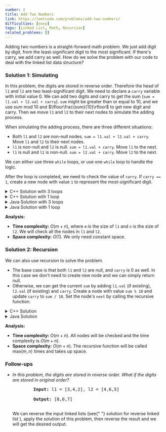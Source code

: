 ```yaml
---
number: 2
title: Add Two Numbers
link: https://leetcode.com/problems/add-two-numbers/
difficulties: [easy]
tags: [Linked List, Math, Recursion]
related_problems: []
---
```



Adding two numbers is a straight-forward math problem. We just add digit by digit, from the least-significant digit to the most significant. If there's carry, we add carry as well. How do we solve the problem with our code to deal with the linked list data structure?

<h3 id="solution_1">Solution 1: Simulating</h3>

In this problem, the digits are stored in reverse order. Therefore the head of `l1` and `l2` are two least-significant digit. We need to declare a `carry` variable with initial value 0. We can add two digits and carry to get the sum (`sum = l1.val + l2.val + carry`). `sum` might be greater than or equal to 10, and we use $sum \text{ mod } 10$ and $\lfloor\frac{sum}{10}\rfloor$ to get new digit and carry. Then we move `l1` and `l2` to their next nodes to simulate the adding process.

When simulating the adding process, there are three different situations:

- Both `l1` and `l2` are non-null nodes. `sum = l1.val + l2.val + carry`. Move `l1` and `l2` to their next nodes.
- `l1` is non-null and `l2` is null. `sum = l1.val + carry`. Move `l1` to the next.
- `l1` is null and `l2` is non-null. `sum = l2.val + carry`. Move `l2` to the next.

We can either use three `while` loops, or use one `while` loop to handle the logic.

After the loop is completed, we need to check the value of `carry`. If `carry == 1`, create a new node with value `1` to represent the most-significant digit.

<details class="code-details">
    <summary>C++ Solution with 3 loops</summary>

```cpp
/**
 * Definition for singly-linked list.
 * struct ListNode {
 *     int val;
 *     ListNode *next;
 *     ListNode() : val(0), next(nullptr) {}
 *     ListNode(int x) : val(x), next(nullptr) {}
 *     ListNode(int x, ListNode *next) : val(x), next(next) {}
 * };
 */
class Solution {
public:
    ListNode* addTwoNumbers(ListNode* l1, ListNode* l2) {
        ListNode* head = new ListNode();
        ListNode* cur = head;

        int carry = 0;
        while (l1 && l2) {
            int sum = l1->val + l2->val + carry;
            cur->next = new ListNode(sum % 10);
            cur = cur->next;
            carry = sum / 10;
            l1 = l1->next;
            l2 = l2->next;
        }

        while (l1) {
            int sum = l1->val + carry;
            cur->next = new ListNode(sum % 10);
            cur = cur->next;
            carry = sum / 10;
            l1 = l1->next;
        }

        while (l2) {
            int sum = l2->val + carry;
            cur->next = new ListNode(sum % 10);
            cur = cur->next;
            carry = sum / 10;
            l2 = l2->next;
        }

        if (carry) {
            cur->next = new ListNode(carry);
        }

        return head->next;
    }
};
```

</details>

<details class="code-details">
    <summary>C++ Solution with 1 loop</summary>

```cpp
/**
 * Definition for singly-linked list.
 * struct ListNode {
 *     int val;
 *     ListNode *next;
 *     ListNode() : val(0), next(nullptr) {}
 *     ListNode(int x) : val(x), next(nullptr) {}
 *     ListNode(int x, ListNode *next) : val(x), next(next) {}
 * };
 */
class Solution {
public:
    ListNode* addTwoNumbers(ListNode* l1, ListNode* l2) {
        ListNode* head = new ListNode();
        ListNode* cur = head;
        int carry = 0;

        while (l1 || l2) {
            int val1 = l1 ? l1 -> val : 0;
            int val2 = l2 ? l2 -> val : 0;
            int sum = val1 + val2 + carry;
            cur->next = new ListNode(sum % 10);
            cur = cur->next;
            carry = sum / 10;
            if (l1) {
                l1 = l1->next;
            }
            if (l2) {
                l2 = l2->next;
            }
        }

        if (carry) {
            cur->next = new ListNode(carry);
        }

        return head->next;
    }
};
```

</details>

<details class="code-details">
    <summary>Java Solution with 3 loops</summary>

```java
/**
 * Definition for singly-linked list.
 * public class ListNode {
 *     int val;
 *     ListNode next;
 *     ListNode() {}
 *     ListNode(int val) { this.val = val; }
 *     ListNode(int val, ListNode next) { this.val = val; this.next = next; }
 * }
 */
class Solution {
    public ListNode addTwoNumbers(ListNode l1, ListNode l2) {
        ListNode head = new ListNode();
        ListNode cur = head;
        int carry = 0;

        while (l1 != null && l2 != null) {
            int sum = l1.val + l2.val + carry;
            cur.next = new ListNode(sum % 10);
            cur = cur.next;
            carry = sum / 10;
            l1 = l1.next;
            l2 = l2.next;
        }

        while (l1 != null) {
            int sum = l1.val + carry;
            cur.next = new ListNode(sum % 10);
            cur = cur.next;
            carry = sum / 10;
            l1 = l1.next;
        }

        while (l2 != null) {
            int sum = l2.val + carry;
            cur.next = new ListNode(sum % 10);
            cur = cur.next;
            carry = sum / 10;
            l2 = l2.next;
        }

        if (carry == 1) {
            cur.next = new ListNode(carry);
        }

        return head.next;
    }
}
```

</details>

<details class="code-details">
    <summary>Java Solution with 1 loop</summary>

```java
/**
 * Definition for singly-linked list.
 * public class ListNode {
 *     int val;
 *     ListNode next;
 *     ListNode() {}
 *     ListNode(int val) { this.val = val; }
 *     ListNode(int val, ListNode next) { this.val = val; this.next = next; }
 * }
 */
class Solution {
    public ListNode addTwoNumbers(ListNode l1, ListNode l2) {
        ListNode head = new ListNode();
        ListNode cur = head;
        int carry = 0;

        while (l1 != null || l2 != null) {
            int val1 = l1 == null ? 0 : l1.val;
            int val2 = l2 == null ? 0 : l2.val;
            int sum = val1 + val2 + carry;
            cur.next = new ListNode(sum % 10);
            cur = cur.next;
            carry = sum / 10;
            if (l1 != null) {
                l1 = l1.next;
            }
            if (l2 != null) {
                l2 = l2.next;
            }
        }

        if (carry == 1) {
            cur.next = new ListNode(carry);
        }

        return head.next;
    }
}
```

</details>

**Analysis:**

- **Time complexity:** $O(m+n)$, where `m` is the size of `l1` and `n` is the size of `l2`. We will check all the nodes in `l1` and `l2`.
- **Space complexity:** $O(1)$. We only need constant space.

<h3 id="solution_2">Solution 2: Recursion</h3>

We can also use recursion to solve the problem.

- The base case is that both `l1` and `l2` are null, and `carry` is 0 as well. In this case we don't need to create new node and we can simply return null.
- Otherwise, we can get the current `sum` by adding `l1.val` (if existing), `l2.val` (if existing) and `carry`. Create a node with value `sum % 10` and update `carry` to `sum / 10`. Set the node's `next` by calling the recursive function.

<details class="code-details">
    <summary>C++ Solution</summary>

```cpp
/**
 * Definition for singly-linked list.
 * struct ListNode {
 *     int val;
 *     ListNode *next;
 *     ListNode() : val(0), next(nullptr) {}
 *     ListNode(int x) : val(x), next(nullptr) {}
 *     ListNode(int x, ListNode *next) : val(x), next(next) {}
 * };
 */
class Solution {
private:
    ListNode* addTwoNumbersHelper(ListNode* l1, ListNode* l2, int carry) {
        if (!l1 && !l2 && !carry) {
            return nullptr;
        }

        int sum = carry;
        if (l1) {
            sum += l1->val;
            l1 = l1->next;
        }

        if (l2) {
            sum += l2->val;
            l2 = l2->next;
        }

        ListNode* node = new ListNode(sum % 10);
        carry = sum / 10;
        node->next = addTwoNumbersHelper(l1, l2, carry);
        return node;
    }

public:
    ListNode* addTwoNumbers(ListNode* l1, ListNode* l2) {
        return addTwoNumbersHelper(l1, l2, 0);
    }
};
```

</details>

<details class="code-details">
    <summary>Java Solution</summary>

```java
/**
 * Definition for singly-linked list.
 * public class ListNode {
 *     int val;
 *     ListNode next;
 *     ListNode() {}
 *     ListNode(int val) { this.val = val; }
 *     ListNode(int val, ListNode next) { this.val = val; this.next = next; }
 * }
 */
class Solution {
    public ListNode addTwoNumbers(ListNode l1, ListNode l2) {
        return addTwoNumbersHelper(l1, l2, 0);
    }

    private ListNode addTwoNumbersHelper(ListNode l1, ListNode l2, int carry) {
        if (l1 == null && l2 == null && carry == 0) {
            return null;
        }

        int sum = carry;
        if (l1 != null) {
            sum += l1.val;
            l1 = l1.next;
        }

        if (l2 != null) {
            sum += l2.val;
            l2 = l2.next;
        }

        ListNode node = new ListNode(sum % 10);
        carry = sum / 10;
        node.next = addTwoNumbersHelper(l1, l2, carry);

        return node;
    }
}
```

</details>

**Analysis:**

- **Time complexity:** $O(m+n)$. All nodes will be checked and the time complexity is $O(m+n)$.
- **Space complexity:** $O(m+n)$. The recursive function will be called $\text{max}(m, n)$ times and takes up space.

<div id="follow-up">
  <h3>Follow-ups</h3>
  <ul className="follow-up-list">
    <li>
      <i>
        In this problem, the digits are stored in reverse order. What if the
        digits are stored in original order?
      </i>
      <pre>
        <strong>Input:</strong> l1 = [3,4,2], l2 = [4,6,5] <br />
        <strong>Output:</strong> [8,0,7]
      </pre>
      <p>
        We can reverse the input linked lists (see{" "}
        <Link to="/en/solution/reverse-linked-list">
          solution for reverse linked list
        </Link>
        ), apply the solution of this problem, then reverse the result and we will
        get the desired output.
      </p>
    </li>
  </ul>
</div>
